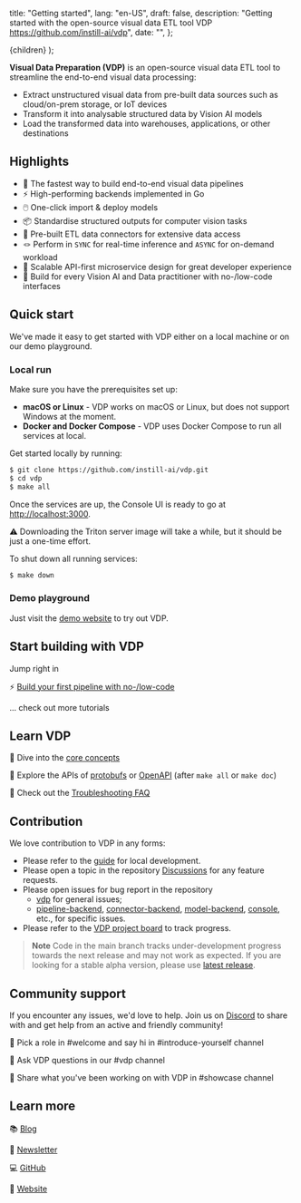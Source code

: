   title: "Getting started",
  lang: "en-US",
  draft: false,
  description: "Getting started with the open-source visual data ETL tool VDP https://github.com/instill-ai/vdp",
  date: "",
};

  <DocsLayout meta={meta}>{children}</DocsLayout>
);

**Visual Data Preparation (VDP)** is an open-source visual data ETL tool to streamline the end-to-end visual data processing:

- Extract unstructured visual data from pre-built data sources such as cloud/on-prem storage, or IoT devices
- Transform it into analysable structured data by Vision AI models
- Load the transformed data into warehouses, applications, or other destinations

## Highlights

- 🚀 The fastest way to build end-to-end visual data pipelines
- ⚡️ High-performing backends implemented in Go
- 🖱️ One-click import & deploy models
- 📦 Standardise structured outputs for computer vision tasks
- 🔌 Pre-built ETL data connectors for extensive data access
- 🪢 Perform in `SYNC` for real-time inference and `ASYNC` for on-demand workload
- 🧁 Scalable API-first microservice design for great developer experience
- 🤠 Build for every Vision AI and Data practitioner with no-/low-code interfaces

## Quick start

We've made it easy to get started with VDP either on a local machine or on our demo playground.

### Local run

Make sure you have the prerequisites set up:

- **macOS or Linux** - VDP works on macOS or Linux, but does not support Windows at the moment.
- **Docker and Docker Compose** - VDP uses Docker Compose to run all services at local.

Get started locally by running:

```bash
$ git clone https://github.com/instill-ai/vdp.git
$ cd vdp
$ make all
```
Once the services are up, the Console UI is ready to go at [http://localhost:3000](http://localhost:3000).

⚠︎ Downloading the Triton server image will take a while, but it should be just a one-time effort.

To shut down all running services:

```bash
$ make down
```

### Demo playground

Just visit the [demo website](https://demo.instill.tech) to try out VDP.

## Start building with VDP

Jump right in

⚡️ [Build your first pipeline with no-/low-code](build-your-first-pipeline)

... check out more tutorials

## Learn VDP

📔 Dive into the [core concepts](../core-concepts/overview)

📔 Explore the APIs of [protobufs](https://buf.build/instill-ai/protobufs) or [OpenAPI](http://localhost:3001) (after `make all` or `make doc`)

📔 Check out the [Troubleshooting FAQ](../troubleshoot/troubleshooting-faq)

## Contribution
We love contribution to VDP in any forms:

- Please refer to the [guide](../contribution/development.md) for local development.
- Please open a topic in the repository [Discussions](https://github.com/instill-ai/vdp/discussions) for any feature requests.
- Please open issues for bug report in the repository
  - [vdp](https://github.com/instill-ai/vdp) for general issues;
  - [pipeline-backend](https://github.com/instill-ai/pipeline-backend), [connector-backend](https://github.com/instill-ai/connector-backend), [model-backend](https://github.com/instill-ai/model-backend), [console](https://github.com/instill-ai/console), etc., for specific issues.
- Please refer to the [VDP project board](https://github.com/orgs/instill-ai/projects/5) to track progress.

> **Note**
> Code in the main branch tracks under-development progress towards the next release and may not work as expected. If you are looking for a stable alpha version, please use [latest release](https://github.com/instill-ai/vdp/releases).

## Community support
If you encounter any issues, we'd love to help. Join us on [Discord](https://discord.gg/sevxWsqpGh) to share with and get help from an active and friendly community!

👋 Pick a role in #welcome and say hi in #introduce-yourself channel

👋 Ask VDP questions in our #vdp channel

👋 Share what you've been working on with VDP in #showcase channel

## Learn more

📚 [Blog](https://blog.instill.tech/)

📖 [Newsletter](https://www.instill.tech/newsletter)

💻 [GitHub](https://github.com/instill-ai/vdp)

🚀 [Website](https://www.instill.tech)
